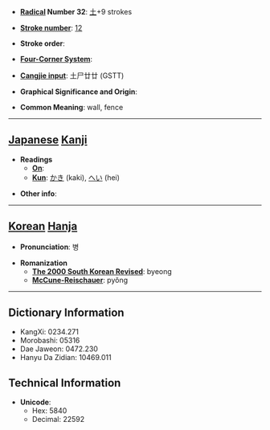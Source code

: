 * '''[[Wiktionary:Chinese radical index| Radical]] Number 32''': [[Wiktionary:Chinese radical index 土|土]]+9 strokes

* '''[[Wiktionary:Chinese total strokes index|Stroke number]]''': [[Wiktionary:Chinese total strokes index 12|12]]

* '''Stroke order''': 

* '''[[Wiktionary:Chinese four corner index|Four-Corner System]]''': 

* '''[[Wiktionary:Chinese Cangjie index|Cangjie input]]''': 土尸廿廿 (GSTT)

* '''Graphical Significance and Origin''': 

* '''Common Meaning''': wall, fence

----

== [[Japanese]] [[Kanji]] ==

* '''Readings'''
** '''[[On]]''': 
** '''[[Kun]]''': [[かき]] (kaki), [[へい]] (hei)

* '''Other info''':  

----

== [[Korean]] [[Hanja]] ==

* '''Pronunciation''': 병

* '''Romanization'''
** '''[[The 2000 South Korean Revised Romanization|The 2000 South Korean Revised]]''': byeong
** '''[[McCune-Reischauer]]''': pyŏng

----

== Dictionary Information ==

* KangXi: 0234.271
* Morobashi: 05316
* Dae Jaweon: 0472.230
* Hanyu Da Zidian: 10469.011

== Technical Information ==

* '''Unicode''':
** Hex: 5840
** Decimal: 22592